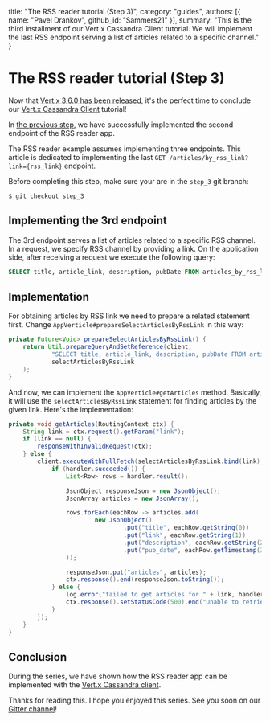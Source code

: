   title: "The RSS reader tutorial (Step 3)",
  category: "guides",
  authors: [{
    name: "Pavel Drankov",
    github_id: "Sammers21"
  }],
  summary: "This is the third installment of our Vert.x Cassandra Client tutorial. We will implement the last RSS endpoint serving a list of articles related to a specific channel."
}

# The RSS reader tutorial (Step 3)

Now that [Vert.x 3.6.0 has been released](https://vertx.io/blog/eclipse-vert-x-3-6-0-released/), it's the perfect time to conclude our [Vert.x Cassandra Client](https://vertx.io/docs/vertx-cassandra-client/java/) tutorial!

In [the previous step](https://vertx.io/blog/the-rss-reader-tutorial-step-2/), we have successfully implemented the second endpoint 
of the RSS reader app.

The RSS reader example assumes implementing three endpoints. This article is dedicated to implementing the last `GET /articles/by_rss_link?link={rss_link}` endpoint.

Before completing this step, make sure your are in the `step_3` git branch:

```better-shell
$ git checkout step_3
```

## Implementing the 3rd endpoint

The 3rd endpoint serves a list of articles related to a specific RSS channel. In a request, we specify RSS channel by providing a link. On the application side, after receiving a request we execute the following query:

```sql
SELECT title, article_link, description, pubDate FROM articles_by_rss_link WHERE rss_link = RSS_LINK_FROM_REQUEST ;
```

## Implementation

For obtaining articles by RSS link we need to prepare a related statement first. Change `AppVerticle#prepareSelectArticlesByRssLink` in this way:

```java
private Future<Void> prepareSelectArticlesByRssLink() {
    return Util.prepareQueryAndSetReference(client,
            "SELECT title, article_link, description, pubDate FROM articles_by_rss_link WHERE rss_link = ? ;",
            selectArticlesByRssLink
    );
}
``` 

And now, we can implement the `AppVerticle#getArticles` method. Basically, it will use the `selectArticlesByRssLink` statement for finding articles by the given link. Here's the implementation:

```java
private void getArticles(RoutingContext ctx) {
    String link = ctx.request().getParam("link");
    if (link == null) {
        responseWithInvalidRequest(ctx);
    } else {
        client.executeWithFullFetch(selectArticlesByRssLink.bind(link), handler -> {
            if (handler.succeeded()) {
                List<Row> rows = handler.result();

                JsonObject responseJson = new JsonObject();
                JsonArray articles = new JsonArray();

                rows.forEach(eachRow -> articles.add(
                        new JsonObject()
                                .put("title", eachRow.getString(0))
                                .put("link", eachRow.getString(1))
                                .put("description", eachRow.getString(2))
                                .put("pub_date", eachRow.getTimestamp(3).getTime())
                ));

                responseJson.put("articles", articles);
                ctx.response().end(responseJson.toString());
            } else {
                log.error("failed to get articles for " + link, handler.cause());
                ctx.response().setStatusCode(500).end("Unable to retrieve the info from C*");
            }
        });
    }
}
```

## Conclusion

During the series, we have shown how the RSS reader app can be implemented with the [Vert.x Cassandra client](https://github.com/vert-x3/vertx-cassandra-client).

Thanks for reading this. I hope you enjoyed this series. See you soon on our [Gitter channel](https://gitter.im/eclipse-vertx/vertx-users)!
